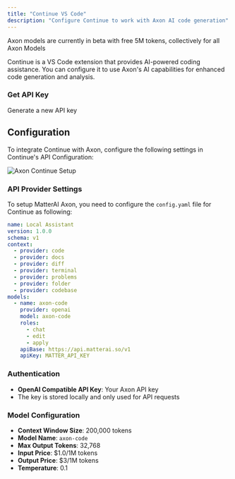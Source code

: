 ```yaml
---
title: "Continue VS Code"
description: "Configure Continue to work with Axon AI code generation"
---
```


<Tip>
  Axon models are currently in beta with free 5M tokens, collectively for all
  Axon Models
</Tip>

Continue is a VS Code extension that provides AI-powered coding assistance. You can configure it to use Axon's AI capabilities for enhanced code generation and analysis.

### Get API Key

<CardGroup cols={2}>
  <Card title="Get API Key" icon="key" href="/management/api-keys">
    Generate a new API key
  </Card>
</CardGroup>

## Configuration

To integrate Continue with Axon, configure the following settings in Continue's API Configuration:

<Frame>
  <img
    className="block"
    src="/images/axon/axon-continue-setup.png"
    alt="Axon Continue Setup"
  />
</Frame>

### API Provider Settings

To setup MatterAI Axon, you need to configure the `config.yaml` file for Continue as following:

```yaml config.yaml lines icon="yaml"
name: Local Assistant
version: 1.0.0
schema: v1
context:
  - provider: code
  - provider: docs
  - provider: diff
  - provider: terminal
  - provider: problems
  - provider: folder
  - provider: codebase
models:
  - name: axon-code
    provider: openai
    model: axon-code
    roles:
      - chat
      - edit
      - apply
    apiBase: https://api.matterai.so/v1
    apiKey: MATTER_API_KEY
```

### Authentication

- **OpenAI Compatible API Key**: Your Axon API key
- The key is stored locally and only used for API requests

### Model Configuration

- **Context Window Size**: 200,000 tokens
- **Model Name**: `axon-code`
- **Max Output Tokens**: 32,768
- **Input Price**: $1.0/1M tokens
- **Output Price**: $3/1M tokens
- **Temperature**: 0.1
